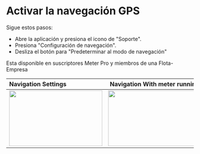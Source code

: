 # Activar la navegación GPS
 Sigue estos pasos:

* Abre la aplicación y presiona el icono de "Soporte".
* Presiona "Configuración de navegación".
* Desliza el botón  para  "Predeterminar  al modo de navegación"

Esta disponible en suscriptores Meter Pro y miembros de una Flota- Empresa

| Navigation Settings        | Navigation With meter running|
|:--------------|:-----------:|
| <img height="150" src="https://www.meterapp.co/screenshots/Screenshot_1704214391.png" width="250"/>        |    <img height="150" src="https://www.meterapp.co/screenshots/Screenshot_1703617906.png" width="250"/>  |
